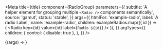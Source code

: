


<Meta
  title={title}
  component={RadioGroup}
  parameters={{
    subtitle:
      'A helper element for grouping multiple `<Radio />` components semantically.',
    source: 'gamut',
    status: 'stable',
  }}
  args={{
    htmlFor: 'example-radio',
    label: 'A radio Label',
    name: 'example-radio',
    children: exampleRadios.map(({ id }) => (
      <Radio key={id} value={id} label={`Radio ${id}`} />
    )),
  }}
  argTypes={{
    children: {
      control: { disable: true },
    },
  }}
/>

<Canvas>
  <Story name="RadioGroup">{(args) => <RadioGroup {...args} />}</Story>
</Canvas>

<PropsTable story="RadioGroup" />
